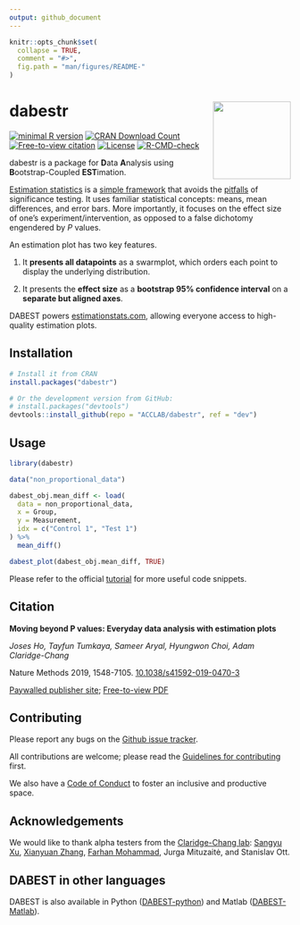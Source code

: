 ```yaml
---
output: github_document
---
```


<!-- README.md is generated from README.Rmd. Please edit that file -->

```r
knitr::opts_chunk$set(
  collapse = TRUE,
  comment = "#>",
  fig.path = "man/figures/README-"
)
```

# dabestr <img src="man/figures/logo.png" align="right" height="139" /></a>

<!-- badges: start -->
[![minimal R version](https://img.shields.io/badge/R%3E%3D-2.10-6666ff.svg)](https://cran.r-project.org/) [![CRAN Download Count](https://cranlogs.r-pkg.org/badges/grand-total/dabestr?color=brightgreen)](https://cran.r-project.org/package=dabestr) [![Free-to-view citation](https://zenodo.org/badge/DOI/10.1038/s41592-019-0470-3.svg)](https://www.nature.com/articles/s41592-019-0470-3.epdf?author_access_token=Euy6APITxsYA3huBKOFBvNRgN0jAjWel9jnR3ZoTv0Pr6zJiJ3AA5aH4989gOJS_dajtNr1Wt17D0fh-t4GFcvqwMYN03qb8C33na_UrCUcGrt-Z0J9aPL6TPSbOxIC-pbHWKUDo2XsUOr3hQmlRew%3D%3D) [![License](https://img.shields.io/badge/License-Apache_2.0-orange.svg)](https://spdx.org/licenses/BSD-3-Clause-Clear.html)
[![R-CMD-check](https://github.com/sunroofgod/dabestr-prototype/actions/workflows/R-CMD-check.yaml/badge.svg)](https://github.com/sunroofgod/dabestr-prototype/actions/workflows/R-CMD-check.yaml)
<!-- badges: end -->

<!-- ## Overview -->
dabestr is a package for **D**ata **A**nalysis using **B**ootstrap-Coupled **EST**imation.

[Estimation statistics](https://en.wikipedia.org/wiki/Estimation_statistics "Estimation Stats on Wikipedia") is a [simple framework](https://thenewstatistics.com/itns/ "Introduction to the New Statistics") that avoids the [pitfalls](https://www.nature.com/articles/nmeth.3288 "The fickle P value generates irreproducible results, Halsey et al 2015") of significance testing. It uses familiar statistical concepts: means, mean differences, and error bars. More importantly, it focuses on the effect size of one's experiment/intervention, as opposed to a false dichotomy engendered by *P* values.

An estimation plot has two key features.

1.  It **presents all datapoints** as a swarmplot, which orders each point to display the underlying distribution.

2.  It presents the **effect size** as a **bootstrap 95% confidence interval** on a **separate but aligned axes**.

DABEST powers [estimationstats.com](http://estimationstats.com), allowing everyone access to high-quality estimation plots.

## Installation

```r
# Install it from CRAN
install.packages("dabestr")

# Or the development version from GitHub:
# install.packages("devtools")
devtools::install_github(repo = "ACCLAB/dabestr", ref = "dev")
```

## Usage

```r
library(dabestr)
```

```r
data("non_proportional_data")

dabest_obj.mean_diff <- load(
  data = non_proportional_data,
  x = Group,
  y = Measurement,
  idx = c("Control 1", "Test 1")
) %>%
  mean_diff()

dabest_plot(dabest_obj.mean_diff, TRUE)
```

Please refer to the official [tutorial](https://acclab.github.io/dabestr/) for more useful code snippets.

## Citation 

**Moving beyond P values: Everyday data analysis with estimation plots**

*Joses Ho, Tayfun Tumkaya, Sameer Aryal, Hyungwon Choi, Adam Claridge-Chang*

Nature Methods 2019, 1548-7105. [10.1038/s41592-019-0470-3](http://dx.doi.org/10.1038/s41592-019-0470-3)

[Paywalled publisher site](https://www.nature.com/articles/s41592-019-0470-3); [Free-to-view PDF](https://www.nature.com/articles/s41592-019-0470-3.epdf?author_access_token=Euy6APITxsYA3huBKOFBvNRgN0jAjWel9jnR3ZoTv0Pr6zJiJ3AA5aH4989gOJS_dajtNr1Wt17D0fh-t4GFcvqwMYN03qb8C33na_UrCUcGrt-Z0J9aPL6TPSbOxIC-pbHWKUDo2XsUOr3hQmlRew%3D%3D)

## Contributing

Please report any bugs on the [Github issue tracker](https://github.com/ACCLAB/dabestr/issues/new).

All contributions are welcome; please read the [Guidelines for contributing](https://github.com/ACCLAB/dabestr/blob/master/CONTRIBUTING.md) first.

We also have a [Code of Conduct](https://github.com/ACCLAB/dabestr/blob/master/CODE_OF_CONDUCT.md) to foster an inclusive and productive space.

## Acknowledgements

We would like to thank alpha testers from the [Claridge-Chang lab](https://www.claridgechang.net/): [Sangyu Xu](https://github.com/sangyu), [Xianyuan Zhang](https://github.com/XYZfar), [Farhan Mohammad](https://github.com/farhan8igib), Jurga Mituzaitė, and Stanislav Ott.

## DABEST in other languages

DABEST is also available in Python ([DABEST-python](https://github.com/ACCLAB/DABEST-python "DABEST-Python on Github")) and Matlab
([DABEST-Matlab](https://github.com/ACCLAB/DABEST-Matlab "DABEST-Matlab on Github")).
